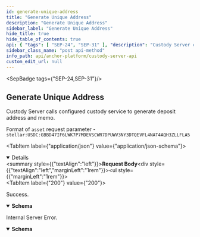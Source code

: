 ```yaml
---
id: generate-unique-address
title: "Generate Unique Address"
description: "Generate Unique Address"
sidebar_label: "Generate Unique Address"
hide_title: true
hide_table_of_contents: true
api: { "tags": [ "SEP-24", "SEP-31" ], "description": "Custody Server calls configured custody service to generate deposit address and memo.\n", "operationId": "generateUniqueAddress", "requestBody": { "content": { "application/json": { "schema": { "type": "object", "properties": {}, "title": "GenerateUniqueAddressRequest" } } } }, "responses": { "200": { "description": "Success.", "content": { "application/json": { "schema": { "type": "object", "properties": { "address": { "description": "Deposit address to which client should send funds", "type": "string" }, "memo": { "description": "Memo value, that should be added to payment by client", "type": "string" }, "memoType": { "description": "Type of memo, that should be added to payment by client", "type": "string", "enum": [ "id", "hash", "text" ] } }, "title": "GenerateUniqueAddressResponse" } } } }, "500": { "description": "Internal Server Error.", "content": { "application/json": { "schema": { "type": "object", "properties": { "error": { "type": "string" } }, "title": "Error" } } } } }, "method": "post", "path": "/assets/{asset}/addresses", "jsonRequestBodyExample": {}, "info": { "version": "2.0.0", "description": "The Custody Server API specification for the Stellar Anchor Platform project.\n\nThe Custody Server API defines requests made by the Platform to interact with custody services.\n", "title": "Custody Server API" }, "postman": { "name": "Generate Unique Address", "description": { "content": "The Custody Server provides set of endpoints to interact with custody services.\n", "type": "text/plain" }, "url": { "path": [ "assets", ":asset", "addresses" ], "host": [ "{{baseUrl}}" ], "query": [], "variable": [] }, "header": [ { "key": "Content-Type", "value": "application/json" }, { "key": "Accept", "value": "application/json" } ], "method": "POST", "body": { "mode": "raw", "raw": "\"\"", "options": { "raw": { "language": "json" } } } } }
sidebar_class_name: "post api-method"
info_path: api/anchor-platform/custody-server-api
custom_edit_url: null
---
```



<SepBadge tags={"SEP-24,SEP-31"}/>


## Generate Unique Address

Custody Server calls configured custody service to generate deposit address and memo.

Format of `asset` request parameter - `stellar:USDC:GBBD47IF6LWK7P7MDEVSCWR7DPUWV3NY3DTQEVFL4NAT4AQH3ZLLFLA5`

<MimeTabs><TabItem label={"application/json"} value={"application/json-schema"}><details style={{}} data-collapsed={false} open={true}><summary style={{"textAlign":"left"}}><strong>Request Body</strong></summary><div style={{"textAlign":"left","marginLeft":"1rem"}}></div><ul style={{"marginLeft":"1rem"}}></ul></details></TabItem></MimeTabs><div><ApiTabs><TabItem label={"200"} value={"200"}><div>

Success.

</div><div><MimeTabs schemaType={"response"}><TabItem label={"application/json"} value={"application/json"}><SchemaTabs><TabItem label={"Schema"} value={"Schema"}><details style={{}} data-collapsed={false} open={true}><summary style={{"textAlign":"left"}}><strong>Schema</strong></summary><div style={{"textAlign":"left","marginLeft":"1rem"}}></div><ul style={{"marginLeft":"1rem"}}><SchemaItem collapsible={false} name={"address"} required={false} schemaName={"string"} qualifierMessage={undefined} schema={{"description":"Deposit address to which client should send funds.","type":"string"}}></SchemaItem> <SchemaItem collapsible={false} name={"memo"} required={false} schemaName={"string"} qualifierMessage={undefined} schema={{"description":"Memo value, that should be added to payment by client.","type":"string"}}></SchemaItem> <SchemaItem collapsible={false} name={"memo_type"} required={false} schemaName={"string"} qualifierMessage={"**Possible values:** [`id`, `hash`, `text`]"} schema={{"description":"Type of memo, that should be added to payment by client.","type":"string","enum":["id","hash","text"]}}></SchemaItem></ul></details></TabItem><TabItem label={"Example (from schema)"} value={"Example (from schema)"}><ResponseSamples responseExample={"{\n  \"address\": \"string\",\n  \"memo\": \"string\",\n  \"memoType\": \"string\"\n}"} language={"json"}></ResponseSamples></TabItem></SchemaTabs></TabItem></MimeTabs></div></TabItem><TabItem label={"500"} value={"500"}><div>

Internal Server Error.

</div><div><MimeTabs schemaType={"response"}><TabItem label={"application/json"} value={"application/json"}><SchemaTabs><TabItem label={"Schema"} value={"Schema"}><details style={{}} data-collapsed={false} open={true}><summary style={{"textAlign":"left"}}><strong>Schema</strong></summary><div style={{"textAlign":"left","marginLeft":"1rem"}}></div><ul style={{"marginLeft":"1rem"}}><SchemaItem collapsible={false} name={"error"} required={true} schemaName={"string"} qualifierMessage={undefined} schema={{"type":"string"}}></SchemaItem></ul></details></TabItem><TabItem label={"Example (from schema)"} value={"Example (from schema)"}><ResponseSamples responseExample={"{\n  \"error\": \"string\"\n}"} language={"json"}></ResponseSamples></TabItem></SchemaTabs></TabItem></MimeTabs></div></TabItem></ApiTabs></div>
